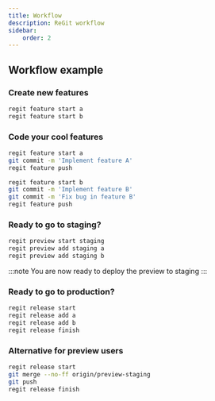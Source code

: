 ```yaml
---
title: Workflow
description: ReGit workflow
sidebar:
    order: 2
---
```



## Workflow example

### Create new features

```bash
regit feature start a
regit feature start b
```

<Graph1 client:load />

### Code your cool features

```bash
regit feature start a
git commit -m 'Implement feature A'
regit feature push

regit feature start b
git commit -m 'Implement feature B'
git commit -m 'Fix bug in feature B'
regit feature push

```
<Graph2 client:load />

### Ready to go to staging?
```bash
regit preview start staging
regit preview add staging a
regit preview add staging b
```

<Graph3 client:load />

:::note
You are now ready to deploy the preview to staging
:::

### Ready to go to production?

```bash
regit release start
regit release add a
regit release add b
regit release finish
```

<Graph4 client:load />

### Alternative for preview users
    
```bash
regit release start
git merge --no-ff origin/preview-staging
git push
regit release finish
```

<Graph5 client:load />
